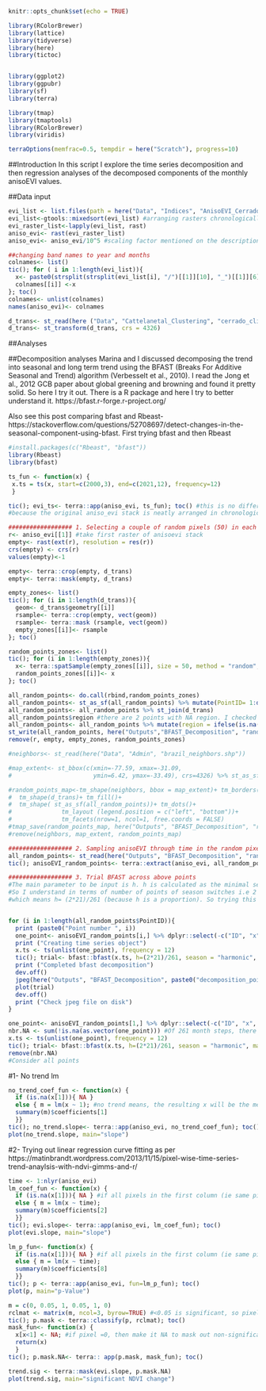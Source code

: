 ```r
knitr::opts_chunk$set(echo = TRUE)
```

```r
library(RColorBrewer)
library(lattice)
library(tidyverse)
library(here)
library(tictoc)


library(ggplot2)
library(ggpubr)
library(sf)
library(terra)

library(tmap)
library(tmaptools)
library(RColorBrewer)
library(viridis)

terraOptions(memfrac=0.5, tempdir = here("Scratch"), progress=10)
```

##Introduction
In this script I explore the time series decomposition and then regression analyses of the decomposed components of the monthly anisoEVI values. 

##Data input
```r
evi_list <- list.files(path = here("Data", "Indices", "AnisoEVI_Cerrado_GEE"), pattern='.tif$', all.files=TRUE, full.names=TRUE)
evi_list<-gtools::mixedsort(evi_list) #arranging rasters chronologically
evi_raster_list<-lapply(evi_list, rast)
aniso_evi<- rast(evi_raster_list)
aniso_evi<- aniso_evi/10^5 #scaling factor mentioned on the description page of the GEE asset

##changing band names to year and months
colnames<- list()
tic(); for ( i in 1:length(evi_list)){
  x<- paste0(strsplit(strsplit(evi_list[i], "/")[[1]][10], "_")[[1]][6], "_", strsplit(strsplit(evi_list[i], "/")[[1]][10], "_")[[1]][7])
  colnames[[i]] <-x
}; toc()
colnames<- unlist(colnames)
names(aniso_evi)<- colnames

d_trans<- st_read(here ("Data", "Cattelanetal_Clustering", "cerrado_climate_zones.shp"))
d_trans<- st_transform(d_trans, crs = 4326)

```
##Analyses

##Decomposition analyses
Marina and I discussed decomposing the trend into seasonal and long term trend using the BFAST (Breaks For Additive Seasonal and Trend) algorithm (Verbesselt et al., 2010). I read the Jong et al., 2012 GCB paper about global greening and browning and found it pretty solid. So here I try it out. There is a R package and here I try to better understand it. https://bfast.r-forge.r-project.org/

Also see this post comparing bfast and Rbeast- https://stackoverflow.com/questions/52708697/detect-changes-in-the-seasonal-component-using-bfast. First trying bfast and then Rbeast
```r
#install.packages(c("Rbeast", "bfast"))
library(Rbeast)
library(bfast)

ts_fun <- function(x) { 
 x.ts = ts(x, start=c(2000,3), end=c(2021,12), frequency=12)
 }

tic(); evi_ts<- terra::app(aniso_evi, ts_fun); toc() #this is no different from the original aniso_evi stack 
#because the original aniso_evi stack is neatly arranged in chronological order

################## 1. Selecting a couple of random pixels (50) in each of the three zones 
r<- aniso_evi[[1]] #take first raster of anisoevi stack
empty<- rast(ext(r), resolution = res(r))
crs(empty) <- crs(r)
values(empty)<-1

empty<- terra::crop(empty, d_trans)
empty<- terra::mask(empty, d_trans)

empty_zones<- list()
tic(); for (i in 1:length(d_trans)){
  geom<- d_trans$geometry[[i]]
  rsample<- terra::crop(empty, vect(geom))
  rsample<- terra::mask (rsample, vect(geom))
  empty_zones[[i]]<- rsample
}; toc()

random_points_zones<- list()
tic(); for (i in 1:length(empty_zones)){
  x<- terra::spatSample(empty_zones[[i]], size = 50, method = "random", replace = FALSE, as.points= TRUE, na.rm=T)
  random_points_zones[[i]]<- x
}; toc()

all_random_points<- do.call(rbind,random_points_zones)
all_random_points<- st_as_sf(all_random_points) %>% mutate(PointID= 1:dim(all_random_points)[1])
all_random_points<- all_random_points %>% st_join(d_trans)
all_random_points$region #there are 2 points with NA region. I checked in QGIS. These two points are on the border of the southern region
all_random_points<- all_random_points %>% mutate(region = ifelse(is.na(region), "Southern", region))
st_write(all_random_points, here("Outputs","BFAST_Decomposition", "randompoints_generated_bfast_trial.shp"))
remove(r, empty, empty_zones, random_points_zones)

#neighbors<- st_read(here("Data", "Admin", "brazil_neighbors.shp"))

#map_extent<- st_bbox(c(xmin=-77.59, xmax=-31.09,
#                       ymin=6.42, ymax=-33.49), crs=4326) %>% st_as_sfc()

#random_points_map<-tm_shape(neighbors, bbox = map_extent)+ tm_borders()+
#  tm_shape(d_trans)+ tm_fill()+
#  tm_shape( st_as_sf(all_random_points))+ tm_dots()+
#              tm_layout (legend.position = c("left", "bottom"))+
#              tm_facets(nrow=1, ncol=1, free.coords = FALSE)
#tmap_save(random_points_map, here("Outputs", "BFAST_Decomposition", "random_points_map.png") )
#remove(neighbors, map_extent, random_points_map)

################## 2. Sampling anisoEVI through time in the random pixels
all_random_points<- st_read(here("Outputs", "BFAST_Decomposition", "randompoints_generated_bfast_trial.shp"))
tic(); anisoEVI_random_points<- terra::extract(aniso_evi, all_random_points, method= "simple", xy=TRUE); toc()

################## 3. Trial BFAST across above points
#The main parameter to be input is h. h is calculated as the minimal segment size between potentially detected breaks in the trend model given as fraction relative to the sample size (i.e. the minimal number of observations in each segment divided by the total length of the timeseries). 
#So I understand in terms of number of points of season switches i.e 2 a year which is 2*21 across the entire time-series 
#which means h= (2*21)/261 (because h is a proportion). So trying this out for all random points below


for (i in 1:length(all_random_points$PointID)){
  print (paste0("Point number ", i))
  one_point<- anisoEVI_random_points[i,] %>% dplyr::select(-c("ID", "x", "y"))
  print ("Creating time series object")
  x.ts <- ts(unlist(one_point), frequency = 12) 
  tic(); trial<- bfast::bfast(x.ts, h=(2*21)/261, season = "harmonic", max.iter = 20); toc()
  print ("Completed bfast decomposition")
  dev.off()
  jpeg(here("Outputs", "BFAST_Decomposition", paste0("decomposition_point_",all_random_points$PointID[i], ".jpg")))
  plot(trial)
  dev.off()
  print ("Check jpeg file on disk")
}

one_point<- anisoEVI_random_points[1,] %>% dplyr::select(-c("ID", "x", "y"))
nbr.NA <- sum(!is.na(as.vector(one_point))) #Of 261 month steps, there are 257 with values i.e. 4 NA values
x.ts <- ts(unlist(one_point), frequency = 12) 
tic(); trial<- bfast::bfast(x.ts, h=(2*21)/261, season = "harmonic", max.iter = 20); toc()
remove(nbr.NA)
#Consider all points


```


#1- No trend lm
```r
no_trend_coef_fun <- function(x) { 
  if (is.na(x[1])){ NA } 
  else { m = lm(x ~ 1); #no trend means, the resulting x will be the mean of all the time series NDVI
  summary(m)$coefficients[1] 
  }}
tic(); no_trend.slope<- terra::app(aniso_evi, no_trend_coef_fun); toc()
plot(no_trend.slope, main="slope")
```



#2- Trying out linear regression curve fitting as per
https://matinbrandt.wordpress.com/2013/11/15/pixel-wise-time-series-trend-anaylsis-with-ndvi-gimms-and-r/
```r
time <- 1:nlyr(aniso_evi) 
lm_coef_fun <- function(x) { 
  if (is.na(x[1])){ NA } #if all pixels in the first column (ie same pixels through time) are NA, then result is NA
  else { m = lm(x ~ time); 
  summary(m)$coefficients[2] 
  }}
tic(); evi.slope<- terra::app(aniso_evi, lm_coef_fun); toc()
plot(evi.slope, main="slope")

lm_p_fun<- function(x) { 
  if (is.na(x[1])){ NA } #if all pixels in the first column (ie same pixels through time) are NA, then result is NA
  else { m = lm(x ~ time); 
  summary(m)$coefficients[8] 
  }}
tic(); p <- terra::app(aniso_evi, fun=lm_p_fun); toc()
plot(p, main="p-Value")

m = c(0, 0.05, 1, 0.05, 1, 0) 
rclmat <- matrix(m, ncol=3, byrow=TRUE) #<0.05 is significant, so pixel values=1
tic(); p.mask <- terra::classify(p, rclmat); toc()
mask_fun<- function(x) {
  x[x<1] <- NA; #if pixel =0, then make it NA to mask out non-significant p values
  return(x)
  }
tic(); p.mask.NA<- terra:: app(p.mask, mask_fun); toc()

trend.sig <- terra::mask(evi.slope, p.mask.NA)
plot(trend.sig, main="significant NDVI change")

```

